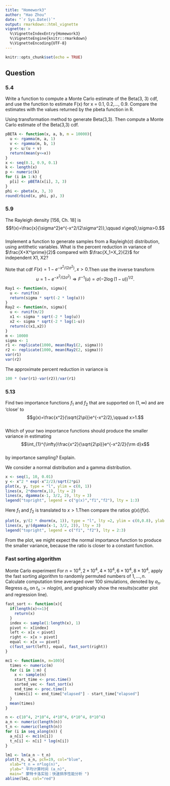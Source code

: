 ```yaml
---
title: "Homework3"
author: "Hao Zhou"
date: "`r Sys.Date()`"
output: rmarkdown::html_vignette
vignette: >
  %\VignetteIndexEntry{Homework3}
  %\VignetteEngine{knitr::rmarkdown}
  %\VignetteEncoding{UTF-8}
---
```



```r
knitr::opts_chunk$set(echo = TRUE)
```

## Question

### 5.4

Write a function to compute a Monte Carlo estimate of the Beta(3, 3) cdf, and use the function to estimate F(x) for x = 0.1, 0.2,..., 0.9. Compare the estimates with the values returned by the pbeta function in R.

Using transformation method to generate Beta(3,3). Then compute a Monte Carlo estimate of the Beta(3,3) cdf.

```r
pBETA <- function(x, a, b, m = 10000){
  u <- rgamma(m, a, 1)
  v <- rgamma(m, b, 1)
  y <- u/(u + v)
  return(mean(y<=x))
}
x <- seq(0.1, 0.9, 0.1)
k <- length(x)
p <- numeric(k)
for (i in 1:k) {
  p[i] <- pBETA(x[i], 3, 3)
}
phi <- pbeta(x, 3, 3)
round(rbind(x, phi, p), 3)
```

### 5.9

The Rayleigh density [156, Ch. 18] is  
$$f(x)=\frac{x}{\sigma^2}e^{-x^2/(2\sigma^2)},\qquad x\geq0,\sigma>0.$$  
Implement a function to generate samples from a Rayleigh(σ) distribution, using antithetic variables. What is the percent reduction in variance of $\frac{X+X^\prime}{2}$ compared with $\frac{X_1+X_2}{2}$ for independent X1, X2?

Note that cdf $F(x)=1-e^{-x^2/(2\sigma^2)},x>0$.Then use the inverse transform  
$$u=1-e^{-x^2/(2\sigma^2)}\Longrightarrow F^{-1}(u)=\sigma(-2\log(1-u))^{1/2}.$$  

```r
Ray1 <- function(n, sigma){
  u <- runif(n)
  return(sigma * sqrt(-2 * log(u)))
}
Ray2 <- function(n, sigma){
  u <- runif(n/2)
  x1 <- sigma * sqrt(-2 * log(u))
  x2 <- sigma * sqrt(-2 * log(1-u))
  return(c(x1,x2))
}
m <- 10000
sigma <- 1
r1 <- replicate(1000, mean(Ray1(2, sigma)))
r2 <- replicate(1000, mean(Ray2(2, sigma)))
var(r1)
var(r2)
```

The approximate percent reduction in variance is  
```r
100 * (var(r1)-var(r2))/var(r1)
```

### 5.13

Find two importance functions $f_1$ and $f_2$ that are supported on $(1,\infty)$ and are ‘close’ to  
$$g(x)=\frac{x^2}{\sqrt{2\pi}}e^{-x^2/2},\qquad x>1.$$  
Which of your two importance functions should produce the smaller variance in estimating  
$$\int_{1}^{\infty}\frac{x^2}{\sqrt{2\pi}}e^{-x^2/2}{\rm d}x$$  
by importance sampling? Explain.

We consider a normal distribution and a gamma distribution.

```r
x <- seq(1, 10, 0.01)
y <- x^2 * exp(-x^2/2)/sqrt(2*pi)
plot(x, y, type = "l", ylim = c(0, 1))
lines(x, 2*dnorm(x,1), lty = 2)
lines(x, dgamma(x-1, 3/2, 2), lty = 3)
legend("topright", legend = c("g(x)","f1","f2"), lty = 1:3)
```

Here $f_1$ and $f_2$ is translated to $x>1$.Then compare the ratios $g(x)/f(x)$.  
```r
plot(x, y/(2 * dnorm(x, 1)), type = "l", lty =2, ylim = c(0,0.8), ylab = "")
lines(x, y/(dgamma(x-1, 3/2, 2)), lty = 3)
legend("topright", legend = c("f1", "f2"), lty = 2:3)
```

From the plot, we might expect the normal importance function to produce the smaller variance, because the ratio is closer to a constant function.

### Fast sorting algorithm

Monte Carlo experiment
For $n = 10^4, 2 × 10^4, 4 × 10^4, 6 × 10^4, 8 × 10^4$, apply the fast sorting algorithm to randomly permuted numbers of $1,\ldots, n$.  
Calculate computation time averaged over 100 simulations, denoted by $a_n$.  
Regress $a_n$ on $t_n:=nlog(n)$, and graphically show the results(scatter plot and regression line).

```r
fast_sort <- function(x){
  if(length(x)<=1){
    return(x)
  }
  index <- sample(1:length(x), 1)
  pivot <- x[index]
  left <- x[x < pivot]
  right <- x[x > pivot]
  equal <- x[x == pivot]
  c(fast_sort(left), equal, fast_sort(right))
}
```

```r
mc1 <- function(n, m=100){
  times <- numeric(m)
  for (i in 1:m) {
    x <- sample(n)
    start_time <- proc.time()
    sorted_vec <- fast_sort(x)
    end_time <- proc.time()
    times[i] <- end_time["elapsed"] - start_time["elapsed"]
  }
  mean(times)
}
```

```r
n <- c(10^4, 2*10^4, 4*10^4, 6*10^4, 8*10^4)
a_n <- numeric(length(n))
t_n <- numeric(length(n))
for (i in seq_along(n)) {
  a_n[i] <- mc1(n[i])
  t_n[i] <- n[i] * log(n[i])
}
```

```r
lm1 <- lm(a_n ~ t_n)
plot(t_n, a_n, pch=19, col="blue",
  xlab="t_n = n*log(n)",
  ylab=" 平均计算时间 (a_n)",
  main=" 蒙特卡洛实验：快速排序性能分析 ")
abline(lm1, col="red")
```

